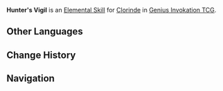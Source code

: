 {{About|the Character Card Skill for [[Genius Invokation TCG]]|the Playable Character Talent|Hunter's Vigil}}
{{Genius Invokation TCG Skill Infobox
|title      = Hunter's Vigil
|image      = Hunter's Vigil Character Card Skill.png
|type       = Elemental Skill
|character  = Clorinde
|element    = Electro
|matching   = 2
|effect     = Attach '''Night Vigil''' to self, then remove all of your '''Bond of Life'''.<br>Based on the number of stacks removed, deal {{color|Electro DMG}} and heal yourself. (DMG and healing are capped at 4 points)<br><br>{{Icon/TCG|Night Vigil}} '''Night Vigil'''<br>When a character receives healing apart from '''Hunter's Vigil''', it is replaced by an equivalent amount of '''Bond of Life'''.<br>'''After the character to which this is attached uses a Normal Attack:''' The Physical DMG dealt is converted to {{Color|Electro DMG}}, and said character gains 2 stacks of '''Bond iof Life'''.<br><u>Duration (Rounds)</u>: 1
|order      = 2
}}
'''Hunter's Vigil''' is an [[Character Card Elemental Skill|Elemental Skill]] for [[Clorinde (Character Card)|Clorinde]] in [[Genius Invokation TCG]].

==Other Languages==
{{Other Languages|Transclude=Hunter's Vigil}}

==Change History==
{{Change History|5.3}}

==Navigation==
{{Genius Invokation TCG Skill Navbox|Clorinde}}